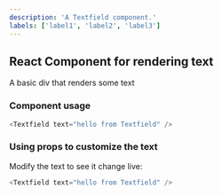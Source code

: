 ```yaml
---
description: 'A Textfield component.'
labels: ['label1', 'label2', 'label3']
---
```



## React Component for rendering text

A basic div that renders some text

### Component usage
```js
<Textfield text="hello from Textfield" />
```

### Using props to customize the text

Modify the text to see it change live:
```js live
<Textfield text="hello from Textfield" />
```
